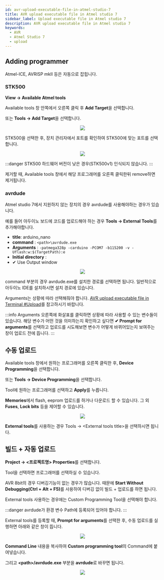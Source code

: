 ```yaml
---
id: avr-upload-executable-file-in-atmel-studio-7
title: AVR upload executable file in Atmel studio 7
sidebar_label: Upload executable file in Atmel studio 7
description: AVR upload executable file in Atmel studio 7
keywords:
  - AVR
  - Atmel Studio 7
  - upload
---
```



## Adding programmer

Atmel-ICE, AVRISP mkII 등은 자동으로 잡힙니다.

### STK500

**View -> Available Atmel tools**

Available tools 창 안쪽에서 오른쪽 클릭 후 **Add Target**을 선택합니다.

또는 **Tools -> Add Target**을 선택합니다.

<center>
	<img src={useBaseUrl("img/mcu/avr/atmel-add-programmer.png")} />
</center>

STK500을 선택한 후, 장치 관리자에서 포트를 확인하여 STK500에 맞는 포트를 선택합니다.

<center>
	<img src={useBaseUrl("img/mcu/avr/atmel-stk500-setup.png")} />
</center>

:::danger
STK500 하드웨어 버전이 낮은 경우(STK500v1) 인식되지 않습니다.
:::

제거할 때, Available tools 창에서 해당 프로그래머를 오른쪽 클릭한뒤 remove하면 제거됩니다.

### avrdude

Atmel studio 7에서 지원하지 않는 장치의 경우 avrdude를 사용해야하는 경우가 있습니다.

예를 들어 아두이노 보드에 코드를 업로드해야 하는 경우 **Tools -> External Tools**를 추가해야합니다.

- **title**: arduino_nano
- **command** : `<path>\avrdude.exe`
- **Arguments** : `-patmega328p -carduino -PCOM7 -b115200 -v -Uflash:w:$(TargetPath):e`
- **Initial directory** :
- ✔ Use Output window

<center>
	<img src={useBaseUrl("img/mcu/avr/atmel-register-external-tools.png")} />
</center>

command 부분의 경우 avrdude.exe를 설치한 경로를 선택하면 됩니다. 일반적으로 아두이노 IDE를 설치하시면 설치 경로에 있습니다.

Arguments는 상황에 따라 선택해줘야 합니다. [AVR upload executable file in Terminal #Upload](/docs/mcu/avr/avr-upload-executable-file-in-terminal#upload)를 참고하시기 바랍니다.

:::info
Arguments 오른쪽에 화살표를 클릭하면 상황에 따라 사용할 수 있는 변수들이 있습니다. 해당 변수가 어떤 것을 의미하는지 확인하고 싶다면 **✔ Prompt for arguments**를 선택하고 업로드를 시도해보면 변수가 어떻게 바뀌어있는지 보여주는 창이 업로드 전에 뜹니다.
:::

## 수동 업로드

Available tools 창에서 원하는 프로그래머를 오른쪽 클릭한 후, **Device Programming**을 선택합니다.

또는 **Tools -> Device Programming**을 선택합니다.

Tool에 원하는 프로그래머를 선택하고 **Apply**를 누릅니다.

**Memories**에서 flash, eeprom 업로드를 하거나 다운로드 할 수 있습니다. 그 외 **Fuses**, **Lock bits** 등을 제어할 수 있습니다.

<center>
	<img src={useBaseUrl("img/mcu/avr/atmel-device-programming.png")} />
</center>

**External tools**를 사용하는 경우 Tools -> \<External tools title\>을 선택하시면 됩니다.

## 빌드 + 자동 업로드

**Project -> \<프로젝트명\> Properties**를 선택합니다.

Tool을 선택하면 프로그래머를 선택하실 수 있습니다.

AVR 8bit의 경우 디버깅기능이 없는 경우가 많습니다. 때문에 <strong>Start Without Debugging(Ctrl + Alt + F5)</strong>를 사용하여 디버깅 없이 빌드 + 업로드를 하면 됩니다.

External tools 사용하는 경우에는 Custom Programming Tool을 선택해야 합니다.

:::danger
avrdude가 환경 변수 Path에 등록되어 있어야 합니다.
:::

External tools를 등록할 때, **Prompt for arguments**를 선택한 후, 수동 업로드를 실행하면 아래와 같은 창이 뜹니다.

<center>
	<img src={useBaseUrl("img/mcu/avr/atmel-external-arguments.png")} />
</center>

**Command Line** 내용을 복사하여 **Custom programming tool**의 Command에 붙여넣습니다.

그리고 **\<path\>/avrdude.exe** 부분을 **avrdude**로 바꾸면 됩니다.

<center>
	<img src={useBaseUrl("img/mcu/avr/atmel-custom-tool.png")} />
</center>
